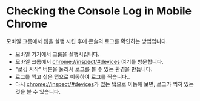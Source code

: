 # Checking the Console Log in Mobile Chrome

모바일 크롬에서 웹을 실행 시킨 후에 콘솔의 로그를 확인하는 방법입니다.

- 모바일 기기에서 크롬을 실행시킵니다.
- 모바일 크롬에서 [chrome://inspect/#devices](chrome://inspect/#devices) 여기를 방문합니다.
- "로깅 시작" 버튼을 눌러서 로그를 볼 수 있는 환경을 만듭니다.
- 로그를 찍고 싶은 탭으로 이동하여 로그를 찍습니다..
- 다시 [chrome://inspect/#devices](chrome://inspect/#devices)가 있는 탭으로 이동해 보면, 로그가 찍혀 있는 것을 볼 수 있습니다.
